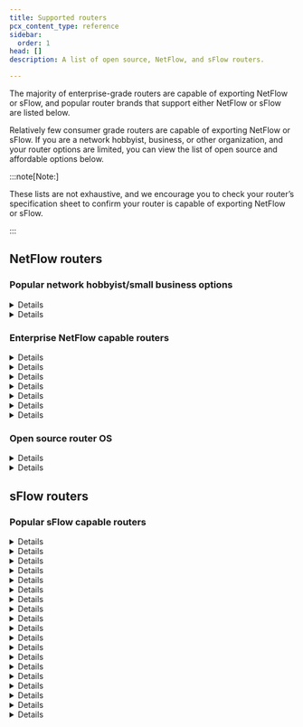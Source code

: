 ```yaml
---
title: Supported routers
pcx_content_type: reference
sidebar:
  order: 1
head: []
description: A list of open source, NetFlow, and sFlow routers.

---
```



The majority of enterprise-grade routers are capable of exporting <GlossaryTooltip term="NetFlow">NetFlow</GlossaryTooltip> or <GlossaryTooltip term="sFlow">sFlow</GlossaryTooltip>, and popular router brands that support either NetFlow or sFlow are listed below.

Relatively few consumer grade routers are capable of exporting NetFlow or sFlow. If you are a network hobbyist, business, or other organization, and your router options are limited, you can view the list of open source and affordable options below.

:::note[Note:]

These lists are not exhaustive, and we encourage you to check your router’s specification sheet to confirm your router is capable of exporting NetFlow or sFlow.

:::

## NetFlow routers

### Popular network hobbyist/small business options

<Details header="pfSense">

- [pfsense website](https://www.pfsense.org/)
- **Supported hardware model or plugin**: [softflowd](https://docs.netgate.com/pfsense/en/latest/recipes/netflow-with-softflowd.html)

</Details>

<Details header="Ubiquiti">

- [Ubiquiti website](https://www.ui.com/)
- **Supported hardware model or plugin**: UISP EdgeRouter series

</Details>

### Enterprise NetFlow capable routers

<Details header="Barracuda">

- **Supported hardware model or plugin**: CloudGen Firewall, NG Firewall

</Details>

<Details header="Cisco">

- [NetFlow/sFlow Support Matrix](https://community.cisco.com/t5/security-knowledge-base/netflow-support-matrix/ta-p/3644638?attachment-id=203270)
- **Supported hardware model or plugin**: ASR series, Catalyst series, ISR series, Nexus 1000v, Nexus 5000, Nexus 6000, Nexus 7000, Nexus 9000, WLC series, 800 series (not 860)

</Details>

<Details header="Fortinet">

- **Supported hardware model or plugin**: FortiGate series, FortiSwitch series

</Details>

<Details header="Meraki">

- [NetFlow/sFlow Support Matrix (Meraki on page 2)](https://community.cisco.com/t5/security-knowledge-base/netflow-support-matrix/ta-p/3644638?attachment-id=203270)
- **Supported hardware model or plugin**: MX series, Z1 series

</Details>

<Details header="Mikrotik">

- [MikroTik website](https://wiki.mikrotik.com/wiki/Manual:IP/Traffic_Flow)
- **Supported hardware model or plugin**: Router OS v2.9, v3, v4, and later

</Details>

<Details header="Nokia">

- **Supported hardware model or plugin**: 7950 XRS series, 7750 SR series

</Details>

<Details header="Ubiquiti">

- [Ubiquiti website](https://www.ui.com/)
- **Supported hardware model or plugin**: 7950 XRS series, 7750 SR series

</Details>

### Open source router OS

<Details header="pfSense">

- [pfSense website](https://www.pfsense.org/)
- **Supported hardware model or plugin**: [softflowd](https://docs.netgate.com/pfsense/en/latest/recipes/netflow-with-softflowd.html)

</Details>

<Details header="OpenWrt">

- [OpenWrt website](https://openwrt.org/start)
- **Supported hardware model or plugin**: [Table of supported routers](https://openwrt.org/toh/start)<br/> [OpenWrt NetFlow support](https://openwrt.org/packages/pkgdata/softflowd)

</Details>

## sFlow routers

### Popular sFlow capable routers

<Details header="Arista">

- **Supported hardware model or plugin**: 710P series, 720X series, 7010 series, 7020R series, 7050X3 series, 7060X series, 7150 series, 7160 series, 7170 series, 7250X series, 7280R series, 7300 series, 7500R series, 7800R3 series

</Details>

<Details header="Aruba">

- **Supported hardware model or plugin**: 2530 series, 2540 series, 2920 series, 2930F series, 2930M series, 3810 series, 5400R series, 8320 series, 8400 series

</Details>

<Details header="Cisco">

- [NetFlow/sFlow support matrix](https://community.cisco.com/t5/security-knowledge-base/netflow-support-matrix/ta-p/3644638?attachment-id=203270)
- **Supported hardware model or plugin**: 350 series Managed Switches, 350X series Stackable Managed Switches, 550X series Stackable Managed Switches, 8000 series Routers, ASR 9000 series Routers, Catalyst 1000 series, Catalyst 2960-L series, ME 1200 series, NCS 540 series Routers, NCS 5500 series Routers, Nexus 3000 series, Nexus 3100 series, Nexus 3200 series, Nexus 3600 series, Nexus 9200 series, Nexus 9300 series, Nexus 9500 series

</Details>

<Details header="Dell">

- **Supported hardware model or plugin**: Dell Networking N1100 series, Dell Networking N1500 series, Dell Networking N2000 series, Dell Networking N3000 series, Dell Networking N4000 series, Dell Networking C9000 series, Dell Networking S-series 10GbE switches, Dell Networking S-series 1GbE switches, Dell Networking S-series 25/40/50/100GbE switches, Dell Networking Z-series Core and Aggregation switches

</Details>

<Details header="D-Link">

- **Supported hardware model or plugin**: DXS-3400 series, DGS-3120 series, DGS-3630 series, DWS-3160-24TC, DWS-3160-24PC, DWS-4026

</Details>

<Details header="Edge-Core Networks">

- **Supported hardware model or plugin**: AS7700 series, AS5800 series, ECS4660 series, ECS4260 series, ECS4100 series, ECS4200 series, ECS4510 series, ECS3500 series, Open Networking

</Details>

<Details header="Extreme Networks">

- **Supported hardware model or plugin**: X440-G2 series, X450-G2 series, X460-G2 series, X620 series, X670-G2 series, X690 series, X770 series, X870 series, CER 2000 series, MLX series, SLX 9140, SLX 9240, SLX 9540, SLX 9850 series, VDX 6740, VDX 6940, VDX 8770, ERS 4900 series, ERS 5900 series, VSP 4000 series, VSP 8200 series, VSP 8400 series, 200 series, 8000 series

</Details>

<Details header="Fortinet">

- **Supported hardware model or plugin**: FortiGate series, FortiSwitch series

</Details>

<Details header="HPE">

- **Supported hardware model or plugin**: HPE 6600 Switch series, HPE 5900 Switch series, HPE 5700 Switch series, HPE 5500 Switch series, HPE FF 5940 Switch series, HPE FF 5950 Switch series, HPE FF 12900E Switch series

</Details>

<Details header="Hitachi">

- **Supported hardware model or plugin**: Apresia 3400 series, Apresia 5400 series, Apresia 13000 series, Apresia 15000 series, GR4000, GS4000, GS3000

</Details>

<Details header="Huawei">

- **Supported hardware model or plugin**: CloudEngine 5800 series, CloudEngine 6800 series, CloudEngine 7800 series, CloudEngine 8800 series, CloudEngine 12800 series, NetEngine 8000 series, S600-E series, S1720 series, S2700 series, S5700 series, S6720 series, S7700 series, S9700 series, S12700 series

</Details>

<Details header="Juniper">

- **Supported hardware model or plugin**: ACX5000, EX series, MX series, NFX series, OCX1100, PTX1000, PTX10000, QFX series

</Details>

<Details header="NEC">

- **Supported hardware model or plugin**: IP8800/S2500 series, IP8800/S3640 series, IP8800/S3650 series, IP8800/S3660 series, IP8800/S3830 series, IP8800/S4600 series, IP8800/S6300 series, IP8800/S6600 series, IP8800/S6700 series, IP8800/S8308 series, IP8800/S8600 series, IP8800/R8600 series, PF series (ProgrammableFlow)

</Details>

<Details header="Netgear">

- **Supported hardware model or plugin**: M4100 series, M4200 series, M4300 series, M5300 series, M6100 series, M7100 series, M7300 series, XSM7224S Switch series

</Details>

<Details header="Nokia">

- **Supported hardware model or plugin**: Service Router Linux, 7220 Interconnect Router, 7250 Interconnect Router

</Details>

<Details header="Nvidia">

- **Supported hardware model or plugin**: Cumulus Linux, NVIDIA Linux Switch, NVIDIA Onyx, SN2000 Open Ethernet Switches, SN3000 Open Ethernet Switches, SN4000 Open Ethernet Switches

</Details>

<Details header="Quanta Computer">

- **Supported hardware model or plugin**: T1000 series, T3000 series, T5000 series, T7000 series

</Details>

<Details header="ZTE">

- **Supported hardware model or plugin**: ZXR10 2900E series, ZXR10 3900E series, ZXR10 5200 series, ZXR10 5900E series

</Details>

<Details header="ZyXEL">

- **Supported hardware model or plugin**: MGS3520 series, XGS1900 series, XGS2210 series, XGS3700 series, XGS4600 series, XGS4700 series

</Details>